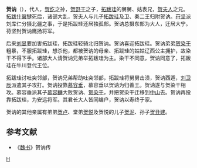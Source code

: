 '''贺讷'''（{{bd|?||?||}}），代人，[[贺纥|贺纥]]之孙，[[贺野干|贺野干]]之子，[[拓跋珪|拓跋珪]]的舅舅、姑表兄，[[贺皇后_(拓跋寔)|贺夫人]]之兄。[[拓跋什翼犍|拓跋什翼犍]]死后，诸部大乱，贺夫人与儿子[[拓跋珪|拓跋珪]]及卫、秦二王归附贺讷。[[苻坚|苻坚]]派刘库仁分摄北疆之事，于是拓跋珪还居独孤部。贺讷总摄东部为大人，迁居大宁。苻坚封贺讷鹰扬将军。

后来[[刘显|刘显]]要加害拓跋珪，拓跋珪轻骑北归贺讷。贺讷喜迎拓跋珪。贺讷弟弟[[贺染干|贺染干]]粗暴，不服拓跋珪，想杀他，都被贺讷的母亲、拓跋珪的姑姑辽西公主拥护，故染干不得下手。诸部大人请贺讷兄弟举拓跋珪为主。染干不同意，贺讷同意了，拓跋珪在牛川登代王位。

拓跋珪讨吐突邻部，贺讷兄弟帮助吐突邻部，拓跋珪将舅舅击溃，贺讷西遁，[[刘卫辰|刘卫辰]]派遣其子攻打。贺讷投靠[[慕容垂|慕容垂]]，慕容垂以贺讷为归善王。贺讷遂与贺染干相攻。慕容垂派其子[[慕容麟|慕容麟]]大败贺讷、[[贺染干|贺染干]]，并把贺染干迁移到[[定州市|中山]]去。贺讷再投靠拓跋珪，为安远将军。其君长大人皆同编户，贺讷以寿终于家。

贺讷的其他亲属有弟弟[[贺卢|贺卢]]、堂弟[[贺悦|贺悦]]及贺悦的儿子[[贺泥|贺泥]]、孙子[[贺丑建|贺丑建]]。

==参考文献==
*《[[魏书|魏书]]》贺讷传

[[Category:五胡十六国人物|H]]